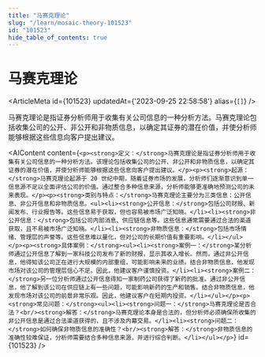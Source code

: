 ```yaml
---
title: "马赛克理论"
slug: "/learn/mosaic-theory-101523"
id: "101523"
hide_table_of_contents: true
---
```



# 马赛克理论

<ArticleMeta id={101523} updatedAt={'2023-09-25 22:58:58'} alias={`[]`} />
<div className='border-solid border-b border-t-0 my-4 border-[var(--ifm-color-gray-300)]' />

马赛克理论是指证券分析师用于收集有关公司信息的一种分析方法。马赛克理论包括收集公司的公开、非公开和非物质信息，以确定其证券的潜在价值，并使分析师能够根据这些信息向客户提出建议。

<AIContent content={`<p><strong>定义：</strong>马赛克理论是指证券分析师用于收集有关公司信息的一种分析方法。该理论包括收集公司的公开、非公开和非物质信息，以确定其证券的潜在价值，并使分析师能够根据这些信息向客户提出建议。</p><p><strong>起源：</strong>马赛克理论起源于 20 世纪中期，随着证券市场的发展，分析师们逐渐意识到单一信息源不足以全面评估公司的价值。通过整合多种信息来源，分析师能够更准确地预测公司的未来表现。</p><p><strong>类别与特点：</strong>马赛克理论主要分为三类信息：公开信息、非公开信息和非物质信息。<ul><li><strong>公开信息：</strong>包括公司财报、新闻发布、行业报告等。这些信息易于获取，但也容易被市场广泛知晓。</li><li><strong>非公开信息：</strong>包括公司内部消息、供应链信息等。这些信息通常需要通过合法的渠道获取，且不易被市场广泛知晓。</li><li><strong>非物质信息：</strong>包括市场情绪、管理层的声誉等。这些信息难以量化，但对公司的长期价值有重要影响。</li></ul></p><p><strong>具体案例：</strong><ul><li><strong>案例一：</strong>某分析师通过公开信息了解到一家科技公司发布了新的财报，显示其收入增长。然而，通过非公开信息，他得知该公司正在进行大规模的内部重组，可能影响未来的业绩。结合非物质信息，他发现市场对该公司的管理层信心不足。因此，他建议客户谨慎投资。</li><li><strong>案例二：</strong>另一位分析师通过公开信息得知一家制药公司获得了新药的批准。通过非公开信息，他了解到该公司在供应链上有一些问题，可能影响新药的生产和销售。结合非物质信息，他发现市场对该公司的前景非常乐观。因此，他建议客户在短期内投资。</li></ul></p><p><strong>常见问题：</strong><ul><li><strong>问题一：</strong>马赛克理论是否合法？<br/><strong>解答：</strong>马赛克理论本身是合法的，但分析师必须确保所收集的非公开信息是通过合法渠道获得的，且不涉及内幕交易。</li><li><strong>问题二：</strong>如何确保非物质信息的准确性？<br/><strong>解答：</strong>非物质信息的准确性较难保证，分析师需要结合多种信息来源，并进行综合判断。</li></ul></p>`} id={101523} />
